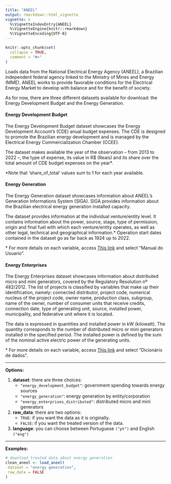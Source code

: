 ```yaml
---
title: "ANEEL"
output: rmarkdown::html_vignette
vignette: >
  %\VignetteIndexEntry{ANEEL}
  %\VignetteEngine{knitr::rmarkdown}
  %\VignetteEncoding{UTF-8}
---
```


```r
knitr::opts_chunk$set(
  collapse = TRUE,
  comment = "#>"
)
```

Loads data from the National Electrical Energy Agency (ANEEL), a Brazilian independent federal agency linked to the Ministry of Mines and Energy (MME). ANEEL works to provide favorable conditions for the Electrical Energy Market to develop with balance and for the benefit of society.

As for now, there are three different datasets available for download: the Energy Development Budget and the Energy Generation.

#### Energy Development Budget

The Energy Development Budget dataset showcases the Energy Development Account's (CDE) anual budget expenses. The CDE is designed to promote the Brazilian energy development and is managed by the Electrical Energy Commercialization Chamber (CCEE).

The dataset makes available the year of the observation -- from 2013 to 2022 --, the type of expense, its value in R$ (Reais) and its share over the total amount of CDE budget expenses on the year\*.

\*Note that 'share_of_total' values sum to 1 for each year available.

#### Energy Generation
The Energy Generation dataset showcases information about ANEEL's Generation Informations System (SIGA). SIGA provides information about the Brazilian electrical energy generation installed capacity.

The dataset provides information at the individual venture/entity level. It contains information about the power, source, stage, type of permission, origin and final fuel with which each venture/entity operates, as well as other legal, technical and geographical information.* Operation start dates contained in the dataset go as far back as 1924 up to 2022.

\* For more details on each variable, access [This link](https://app.powerbi.com/view?r=eyJrIjoiNjc4OGYyYjQtYWM2ZC00YjllLWJlYmEtYzdkNTQ1MTc1NjM2IiwidCI6IjQwZDZmOWI4LWVjYTctNDZhMi05MmQ0LWVhNGU5YzAxNzBlMSIsImMiOjR9) and select "Manual do Usuario".


#### Energy Enterprises
The Energy Enterprises dataset showcases information about distributed micro and mini generators, covered by the Regulatory Resolution nº 482/2012. The list of projects is classified by variables that make up their identification, namely: connected distributor, project code, numerical nucleus of the project code, owner name, production class, subgroup, name of the owner, number of consumer units that receive credits, connection date, type of generating unit, source, installed power, municipality, and federative unit where it is located.

The data is expressed in quantities and installed power in kW (kilowatt). The quantity corresponds to the number of distributed micro or mini generators installed in the specified period. The installed power is defined by the sum of the nominal active electric power of the generating units. 

\* For more details on each variable, access [This link](https://dadosabertos.aneel.gov.br/dataset/relacao-de-empreendimentos-de-geracao-distribuida) and select "Dicionário de dados".


***
**Options:**

  1. **dataset**: there are three choices:
      * `"energy_development_budget"`: government spending towards energy sources
      * `"energy_generation"`: energy generation by entity/corporation
      * `"energy_enterprises_distributed"`: distributed micro and mini generators

  2. **raw_data**: there are two options:
      * `TRUE`: if you want the data as it is originally.
      * `FALSE`: if you want the treated version of the data. 

  3. **language**: you can choose between Portuguese `("pt")` and English `("eng")`
  
***

**Examples:**  
  
```r
# download treated data about energy generation
clean_aneel <- load_aneel(
 dataset = "energy generation",
 raw_data = FALSE
)
```
